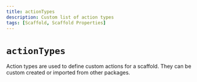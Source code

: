 ```yaml
---
title: actionTypes
description: Custom list of action types
tags: [Scaffold, Scaffold Properties]
---
```


# `actionTypes`

Action types are used to define custom actions for a scaffold. They can be custom created or imported from other packages.

